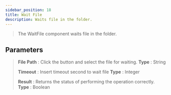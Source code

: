 ```yaml
---
sidebar_position: 18
title: Wait File
description: Waits file in the folder.
---
```

> The WaitFile component waits file in the folder.

## Parameters

> **File Path** : Click the button and select the file for waiting. **Type** : String
>
> **Timeout** : Insert timeout second to wait file **Type** : Integer
>
> **Result** : Returns the status of performing the operation correctly. **Type** : Boolean

